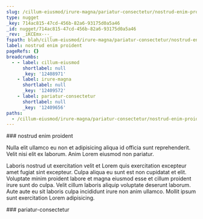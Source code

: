 ```yaml
---
slug: /cillum-eiusmod/irure-magna/pariatur-consectetur/nostrud-enim-proident
type: nugget
_key: 714ac815-47cd-456b-82a6-93175d0a5a46
_id: nugget/714ac815-47cd-456b-82a6-93175d0a5a46
_rev: _iKCEmx---_
fspath: blah/cillum-eiusmod/irure-magna/pariatur-consectetur/nostrud-enim-proident.md
label: nostrud enim proident
pageRefs: {}
breadcrumbs:
  - - label: cillum-eiusmod
      shortlabel: null
      _key: '12408971'
    - label: irure-magna
      shortlabel: null
      _key: '12409572'
    - label: pariatur-consectetur
      shortlabel: null
      _key: '12409656'
paths:
  - /cillum-eiusmod/irure-magna/pariatur-consectetur/nostrud-enim-proident
---
```


<NuggetArea>
<Nugget slug="/cillum-eiusmod/irure-magna/pariatur-consectetur/nostrud-enim-proident" type="nugget" _key="714ac815-47cd-456b-82a6-93175d0a5a46" _id="nugget/714ac815-47cd-456b-82a6-93175d0a5a46" _rev="_iKCEmx---_" fspath="blah/cillum-eiusmod/irure-magna/pariatur-consectetur/nostrud-enim-proident.md" label="nostrud enim proident" paths="/cillum-eiusmod/irure-magna/pariatur-consectetur/nostrud-enim-proident">
<NuggetBody>
### nostrud enim proident

Nulla elit ullamco eu non et adipisicing aliqua id officia sunt reprehenderit. Velit nisi elit ex laborum. Anim Lorem eiusmod non pariatur.

Laboris nostrud ut exercitation velit et Lorem quis exercitation excepteur amet fugiat sint excepteur. Culpa aliqua eu sunt est non cupidatat et elit. Voluptate minim proident labore et magna eiusmod esse et cillum proident irure sunt do culpa. Velit cillum laboris aliquip voluptate deserunt laborum. Aute aute eu sit laboris culpa incididunt irure non anim ullamco. Mollit ipsum sunt exercitation Lorem adipisicing.

</NuggetBody>
<Breadcrumbs>
<Crumbs>
<Crumb _key="12408971" label="cillum-eiusmod" /><Crumb _key="12409572" label="irure-magna" /><Crumb _key="12409656" label="pariatur-consectetur" />
</Crumbs>
</Breadcrumbs>
</Nugget>

<NuggetsInbound>
</NuggetsInbound>
<NuggetsOutbound>
</NuggetsOutbound>
</NuggetArea>
<PassagesInbound>
<Passage direction="inbound" type="passage" _key="12409656" _id="passage/12409656" _rev="_iKCEmw6---" label="pariatur-consectetur" passage="pariatur-consectetur" fspath="blah/cillum-eiusmod/irure-magna/pariatur-consectetur" paths="/cillum-eiusmod/irure-magna/pariatur-consectetur" slug="/cillum-eiusmod/irure-magna/pariatur-consectetur">
<NuggetBody>
### pariatur-consectetur

</NuggetBody>
<Breadcrumbs>
<Crumbs>
<Crumb _key="12408971" label="cillum-eiusmod" /><Crumb _key="12409572" label="irure-magna" />
</Crumbs>
</Breadcrumbs>
</Passage>

</PassagesInbound>
<PassagesOutbound>
</PassagesOutbound>